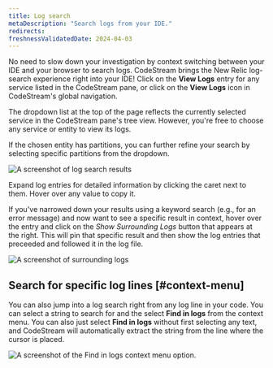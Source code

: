 ```yaml
---
title: Log search
metaDescription: "Search logs from your IDE."
redirects:
freshnessValidatedDate: 2024-04-03
---
```






No need to slow down your investigation by context switching between your IDE and your browser to search logs. CodeStream brings the New Relic log-search experience right into your IDE! Click on the <DoNotTranslate>**View Logs**</DoNotTranslate> entry for any service listed in the CodeStream pane, or click on the <DoNotTranslate>**View Logs**</DoNotTranslate> icon in CodeStream's global navigation.

The dropdown list at the top of the page reflects the currently selected service in the CodeStream pane's tree view. However, you're free to choose any service or entity to view its logs.

If the chosen entity has partitions, you can further refine your search by selecting specific partitions from the dropdown.

<img
  title="Search logs"
  alt="A screenshot of log search results"
  src={codestreamLogSearchResults}
/>

Expand log entries for detailed information by clicking the caret next to them. Hover over any value to copy it.

If you've narrowed down your results using a keyword search (e.g., for an error message) and now want to see a specific result in context, hover over the entry and click on the *Show Surrounding Logs* button that appears at the right. This will pin that specific result and then show the log entries that preceeded and followed it in the log file.

<img
  title="Show surrounding logs"
  alt="A screenshot of surrounding logs"
  src={codestreamLogShowSurrounding}
/>

## Search for specific log lines [#context-menu] 

You can also jump into a log search right from any log line in your code. You can select a string to search for and the select <DoNotTranslate>**Find in logs**</DoNotTranslate> from the context menu. You can also just select <DoNotTranslate>**Find in logs**</DoNotTranslate> without first selecting any text, and CodeStream will automatically extract the string from the line where the cursor is placed.

<img
  title="Search for a specific log line."
  alt="A screenshot of the Find in logs context menu option."
  src={codestreamLogLineSearch}
/>